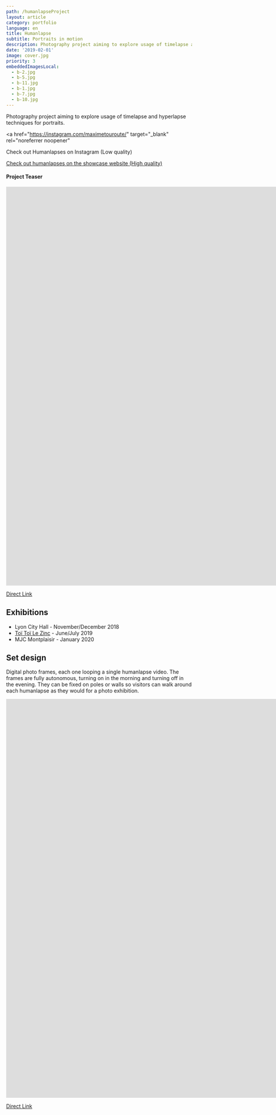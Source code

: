 ```yaml
---
path: /humanlapseProject
layout: article
category: portfolio
language: en
title: Humanlapse
subtitle: Portraits in motion
description: Photography project aiming to explore usage of timelapse and hyperlapse techniques for portraits.
date: '2019-02-01'
image: cover.jpg
priority: 3
embeddedImagesLocal:
  - b-2.jpg
  - b-5.jpg
  - b-11.jpg
  - b-1.jpg
  - b-7.jpg
  - b-10.jpg
---
```


Photography project aiming to explore usage of timelapse and hyperlapse techniques for portraits.

<a
  href="https://instagram.com/maximetouroute/"
  target="_blank"
  rel="noreferrer noopener"
>
  Check out Humanlapses on Instagram (Low quality)
</a>

[Check out humanlapses on the showcase website (High quality)](http://maximetouroute.github.io/humanlapse)

#### Project Teaser

<iframe
  src="https://player.vimeo.com/video/292003342"
  frameborder="0"
  allowfullscreen
  width="1920"
  height="1080"
></iframe>

[Direct Link](https://vimeo.com/292003342)

## Exhibitions

- Lyon City Hall - November/December 2018
- [Toï Toï Le Zinc](//www.toitoilezinc.fr/) - June/July 2019
- MJC Montplaisir - January 2020

## Set design

Digital photo frames, each one looping a single humanlapse video. The frames are fully autonomous, turning on in the morning and turning off in the evening. They can be fixed on poles or walls so visitors can walk around each humanlapse as they would for a photo exhibition.

<ImageGrid props={props} />

<iframe
  src="https://player.vimeo.com/video/306033197"
  frameborder="0"
  allowfullscreen
  width="1920"
  height="1080"
></iframe>

[Direct Link](https://vimeo.com/306033197)
